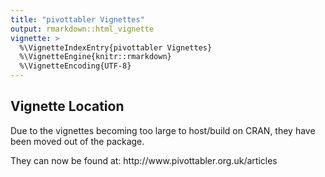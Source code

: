 ```yaml
---
title: "pivottabler Vignettes"
output: rmarkdown::html_vignette
vignette: >
  %\VignetteIndexEntry{pivottabler Vignettes}
  %\VignetteEngine{knitr::rmarkdown}
  %\VignetteEncoding{UTF-8}
---
```


## Vignette Location

Due to the vignettes becoming too large to host/build on CRAN, they have been moved out of the package.

They can now be found at:  http://www.pivottabler.org.uk/articles
